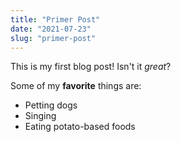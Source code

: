 ```yaml
---
title: "Primer Post"
date: "2021-07-23"
slug: "primer-post"
---
```


This is my first blog post! Isn't it _great_?

Some of my **favorite** things are:

- Petting dogs
- Singing
- Eating potato-based foods

